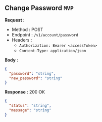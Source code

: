 
## Change Password `MVP`

**Request :**

- Method : <Badge method="POST">POST</Badge>
- Endpoint : `/v1/account/password`
- Headers :
  - `Authorization: Bearer <accessToken>`
  - `Content-Type: application/json`

**Body :**

```json
{
  "password": "string",
  "new_password": "string"
}
```

**Response :** <Badge outline variant="success">200 OK</Badge>

```json
{
  "status": "string",
  "message": "string"
}
```
